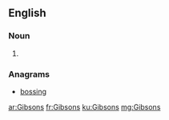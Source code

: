 ==English==

===Noun===
{{head|en}}

# {{plural of|Gibson}}

===Anagrams===
* [[bossing#English|bossing]]

[[ar:Gibsons]]
[[fr:Gibsons]]
[[ku:Gibsons]]
[[mg:Gibsons]]